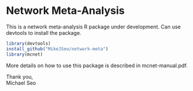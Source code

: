 # Network Meta-Analysis 

This is a network meta-analysis R package under development. Can use devtools to install the package.

```r
library(devtools)
install_github("MikeJSeo/network-meta")
library(mcnet)
```

More details on how to use this package is described in mcnet-manual.pdf.

Thank you,    
Michael Seo